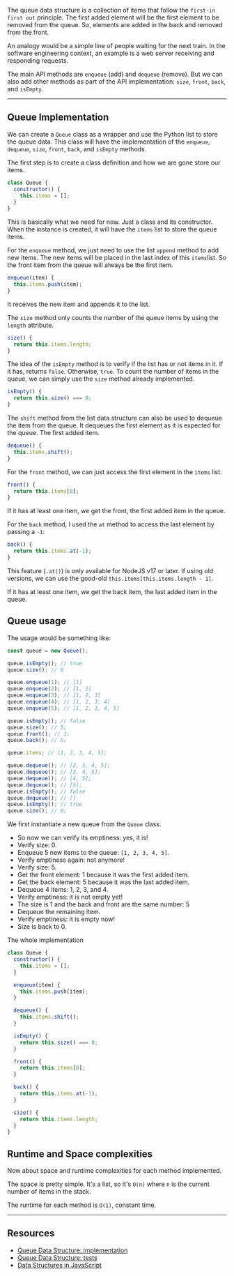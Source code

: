 <SmoothRender>

The queue data structure is a collection of items that follow the `first-in first out` principle. The first added element will be the first element to be removed from the queue. So, elements are added in the back and removed from the front.

An analogy would be a simple line of people waiting for the next train. In the software engineering context, an example is a web server receiving and responding requests.

The main API methods are `enqueue` (add) and `dequeue` (remove). But we can also add other methods as part of the API implementation: `size`, `front`, `back`, and `isEmpty`.

---

## Queue Implementation

We can create a `Queue` class as a wrapper and use the Python list to store the queue data. This class will have the implementation of the `enqueue`, `dequeue`, `size`, `front`, `back`, and `isEmpty` methods.

The first step is to create a class definition and how we are gone store our items.

```javascript
class Queue {
  constructor() {
    this.items = [];
  }
}
```

This is basically what we need for now. Just a class and its constructor. When the instance is created, it will have the `items` list to store the queue items.

For the `enqueue` method, we just need to use the list `append` method to add new items. The new items will be placed in the last index of this `items`list. So the front item from the queue will always be the first item.

```javascript
enqueue(item) {
  this.items.push(item);
}
```

It receives the new item and appends it to the list.

The `size` method only counts the number of the queue items by using the `length` attribute.

```javascript
size() {
  return this.items.length;
}
```

The idea of the `isEmpty` method is to verify if the list has or not items in it. If it has, returns `false`. Otherwise, `true`. To count the number of items in the queue, we can simply use the `size` method already implemented.

```javascript
isEmpty() {
  return this.size() === 0;
}
```

The `shift` method from the list data structure can also be used to dequeue the item from the queue. It dequeues the first element as it is expected for the queue. The first added item.

```javascript
dequeue() {
  this.items.shift();
}
```

For the `front` method, we can just access the first element in the `items` list.

```javascript
front() {
  return this.items[0];
}
```

If it has at least one item, we get the front, the first added item in the queue.

For the `back` method, I used the `at` method to access the last element by passing a `-1`:

```javascript
back() {
  return this.items.at(-1);
}
```

This feature (`.at()`) is only available for NodeJS v17 or later. If using old versions, we can use the good-old `this.items[this.items.length - 1]`.

If it has at least one item, we get the back item, the last added item in the queue.

## Queue usage

The usage would be something like:

```javascript
const queue = new Queue();

queue.isEmpty(); // true
queue.size(); // 0

queue.enqueue(1); // [1]
queue.enqueue(2); // [1, 2]
queue.enqueue(3); // [1, 2, 3]
queue.enqueue(4); // [1, 2, 3, 4]
queue.enqueue(5); // [1, 2, 3, 4, 5]

queue.isEmpty(); // false
queue.size(); // 5;
queue.front(); // 1;
queue.back(); // 5;

queue.items; // [1, 2, 3, 4, 5];

queue.dequeue(); // [2, 3, 4, 5];
queue.dequeue(); // [3, 4, 5];
queue.dequeue(); // [4, 5];
queue.dequeue(); // [5];
queue.isEmpty(); // false
queue.dequeue(); // []
queue.isEmpty(); // true
queue.size(); // 0;
```

We first instantiate a new queue from the `Queue` class.

- So now we can verify its emptiness: yes, it is!
- Verify size: 0.
- Enqueue 5 new items to the queue: `[1, 2, 3, 4, 5]`.
- Verify emptiness again: not anymore!
- Verify size: 5.
- Get the front element: 1 because it was the first added item.
- Get the back element: 5 because it was the last added item.
- Dequeue 4 items: 1, 2, 3, and 4.
- Verify emptiness: it is not empty yet!
- The size is 1 and the back and front are the same number: 5
- Dequeue the remaining item.
- Verify emptiness: it is empty now!
- Size is back to 0.

The whole implementation

```javascript
class Queue {
  constructor() {
    this.items = [];
  }

  enqueue(item) {
    this.items.push(item);
  }

  dequeue() {
    this.items.shift();
  }

  isEmpty() {
    return this.size() === 0;
  }

  front() {
    return this.items[0];
  }

  back() {
    return this.items.at(-1);
  }

  size() {
    return this.items.length;
  }
}
```

## Runtime and Space complexities

Now about space and runtime complexities for each method implemented.

The space is pretty simple. It's a list, so it's `O(n)` where `n` is the current number of items in the stack.

The runtime for each method is `O(1)`, constant time.

---

## Resources

- [Queue Data Structure: implementation](https://github.com/imteekay/algorithms/blob/master/computer_science/data_structures/queue/queue.js)
- [Queue Data Structure: tests](https://github.com/imteekay/algorithms/blob/master/computer_science/data_structures/queue/tests/queue.test.js)
- [Data Structures in JavaScript](/series/data-structures-in-javascript)

</SmoothRender>
